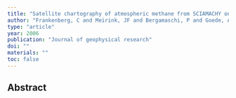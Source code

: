 ```yaml
---
title: "Satellite chartography of atmospheric methane from SCIAMACHY on board ENVISAT: Analysis of the years 2003 and 2004"
author: "Frankenberg, C and Meirink, JF and Bergamaschi, P and Goede, APH and Heimann, M and Korner, S and Platt, U and Van Weele, M and Wagner, T"
type: "article"
year: 2006
publication: "Journal of geophysical research"
doi: ""
materials: ""
toc: false
---
```


## Abstract

